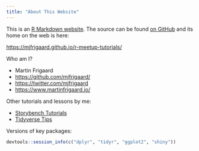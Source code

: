 ```yaml
---
title: "About This Website"
---
```


This is an [R Markdown website](http://rmarkdown.rstudio.com/rmarkdown_websites.html). The source can be found [on GitHub](https://github.com/mjfrigaard/r-meetup-tutorials) and its home on the web is here:

<https://mjfrigaard.github.io/r-meetup-tutorials/>

Who am I?

  * Martin Frigaard
  * <https://github.com/mjfrigaard/>
  * <https://twitter.com/mjfrigaard>
  * <https://www.martinfrigaard.io/>

Other tutorials and lessons by me: 

  * [Storybench Tutorials](https://www.storybench.org/how-to-calculate-a-rolling-average-in-r/)   
  * [Tidyverse Tips](https://www.tidyverse.tips/)  

Versions of key packages:

```r
devtools::session_info(c("dplyr", "tidyr", "ggplot2", "shiny"))
```

